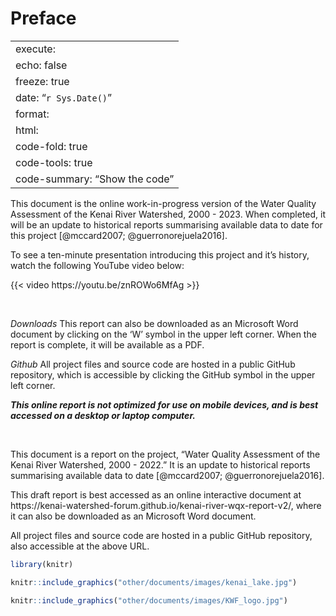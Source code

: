 # Preface {.unnumbered}

---
execute:
  echo: false
  freeze: true
date: "`r Sys.Date()`"
format:
  html:
    code-fold: true
    code-tools: true
    code-summary: "Show the code"
---

::: {.content-visible when-format="html"}
This document is the online work-in-progress version of the Water Quality Assessment of the Kenai River Watershed, 2000 - 2023. When completed, it will be an update to historical reports summarising available data to date for this project [@mccard2007; @guerronorejuela2016].

To see a ten-minute presentation introducing this project and it's history, watch the following YouTube video below:

{{< video https://youtu.be/znROWo6MfAg >}}

<br>

*Downloads*
This report can also be downloaded as an Microsoft Word document by clicking on the 'W' symbol in the upper left corner. When the report is complete, it will be available as a PDF. 


*Github*
All project files and source code are hosted in a public GitHub repository, which is accessible by clicking the GitHub symbol in the upper left corner.

***This online report is not optimized for use on mobile devices, and is best accessed on a desktop or laptop computer.***

<br>
:::

::: {.content-visible when-format="docx"}
This document is a report on the project, "Water Quality Assessment of the Kenai River Watershed, 2000 - 2022." It is an update to historical reports summarising available data to date [@mccard2007; @guerronorejuela2016].

This draft report is best accessed as an online interactive document at https://kenai-watershed-forum.github.io/kenai-river-wqx-report-v2/, where it can also be downloaded as an Microsoft Word document. 

All project files and source code are hosted in a public GitHub repository, also accessible at the above URL.
:::

```r
library(knitr)

knitr::include_graphics("other/documents/images/kenai_lake.jpg")
```

::: {.content-visible when-format="docx"}
```r
knitr::include_graphics("other/documents/images/KWF_logo.jpg")
```
:::

\newpage
